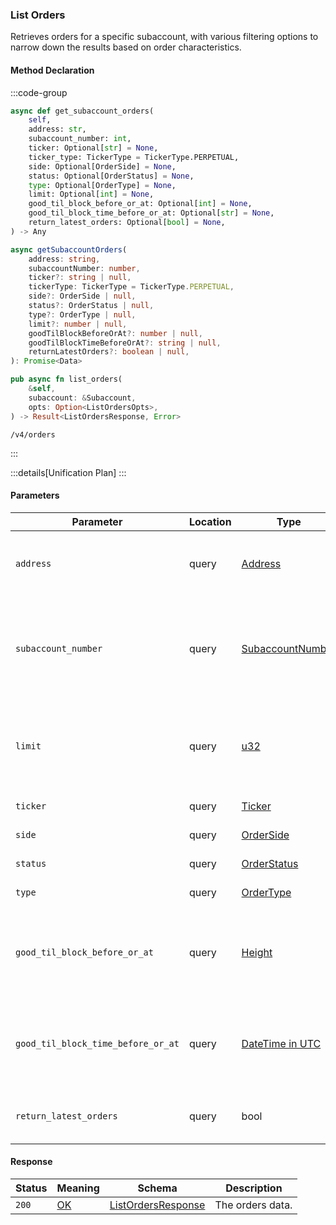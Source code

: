 ### List Orders

Retrieves orders for a specific subaccount, with various filtering options to narrow down the results based on order characteristics.

#### Method Declaration

:::code-group

```python [Python]
async def get_subaccount_orders(
    self,
    address: str,
    subaccount_number: int,
    ticker: Optional[str] = None,
    ticker_type: TickerType = TickerType.PERPETUAL,
    side: Optional[OrderSide] = None,
    status: Optional[OrderStatus] = None,
    type: Optional[OrderType] = None,
    limit: Optional[int] = None,
    good_til_block_before_or_at: Optional[int] = None,
    good_til_block_time_before_or_at: Optional[str] = None,
    return_latest_orders: Optional[bool] = None,
) -> Any
```

```typescript [TypeScript]
async getSubaccountOrders(
    address: string,
    subaccountNumber: number,
    ticker?: string | null,
    tickerType: TickerType = TickerType.PERPETUAL,
    side?: OrderSide | null,
    status?: OrderStatus | null,
    type?: OrderType | null,
    limit?: number | null,
    goodTilBlockBeforeOrAt?: number | null,
    goodTilBlockTimeBeforeOrAt?: string | null,
    returnLatestOrders?: boolean | null,
): Promise<Data>
```

```rust [Rust]
pub async fn list_orders(
    &self,
    subaccount: &Subaccount,
    opts: Option<ListOrdersOpts>,
) -> Result<ListOrdersResponse, Error>
```

```url [API]
/v4/orders
```

:::

:::details[Unification Plan]
:::

#### Parameters

| Parameter                             | Location | Type               | Required  | Description                                                           |
| ------------------------------------- | -------- | ------------------ | --------- | --------------------------------------------------------------------- |
| `address`                             | query    | [Address]          | true      | The wallet address that owns the account.                             |
| `subaccount_number`                   | query    | [SubaccountNumber] | true      | The identifier for the specific subaccount within the wallet address. |
| `limit`                               | query    | [u32]              | false     | Maximum number of asset positions to return in the response.          |
| `ticker`                              | query    | [Ticker]           | false     | The ticker filter.                                                    |
| `side`                                | query    | [OrderSide]        | false     | The order side filter.                                                |
| `status`                              | query    | [OrderStatus]      | false     | The order status filter.                                              |
| `type`                                | query    | [OrderType]        | false     | The order type filter.                                                |
| `good_til_block_before_or_at`         | query    | [Height]           | false     | The block number filter for orders good until before or at.           |
| `good_til_block_time_before_or_at`    | query    | [DateTime in UTC]  | false     | The timestamp filter for orders good until before or at.              |
| `return_latest_orders`                | query    | bool               | false     | Whether to return only the latest orders.                             |

#### Response

| Status | Meaning     | Schema               | Description      |
| ------ | ----------- | -------------------- | ---------------- |
| `200`  | [OK]        | [ListOrdersResponse] | The orders data. |

[Address]: /types/address
[SubaccountNumber]: /types/subaccount_number
[u32]: /types/u32
[Ticker]: /types/ticker
[OrderSide]: /types/order_side
[OrderStatus]: /types/order_status
[OrderType]: /types/order_type
[Height]: /types/height
[DateTime in UTC]: /types/date_time
[ListOrdersResponse]: /types/list_orders_response
[OK]: /types/ok
